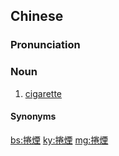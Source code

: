 {{also|卷烟|卷煙}}
==Chinese==
{{zh-forms|s=卷烟|t2=卷煙|t3=捲菸|t4=卷菸}}

===Pronunciation===
{{zh-pron
|m=juǎnyān
|cat=n
}}

===Noun===
{{zh-noun}}

# [[cigarette]]

====Synonyms====
{{zh-dial|香煙}}

[[bs:捲煙]]
[[ky:捲煙]]
[[mg:捲煙]]